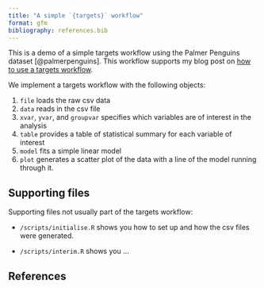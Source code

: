 ```yaml
---
title: "A simple `{targets}` workflow"
format: gfm
bibliography: references.bib
---
```


This is a demo of a simple targets workflow using the Palmer Penguins dataset [@palmerpenguins]. This workflow supports my blog post on [how to use a targets workflow](https://chitra-ms.com/code-collection/2024-04-11-understanding-a-targets-workflow/).

We implement a targets workflow with the following objects:

1.  `file` loads the raw csv data
2.  `data` reads in the csv file
3.  `xvar`, `yvar`, and `groupvar` specifies which variables are of interest in the analysis
4.  `table` provides a table of statistical summary for each variable of interest
5.  `model` fits a simple linear model
6.  `plot` generates a scatter plot of the data with a line of the model running through it.

## Supporting files

Supporting files not usually part of the targets workflow:

-   `/scripts/initialise.R` shows you how to set up and how the csv files were generated.

-   `/scripts/interim.R` shows you ...

## References
